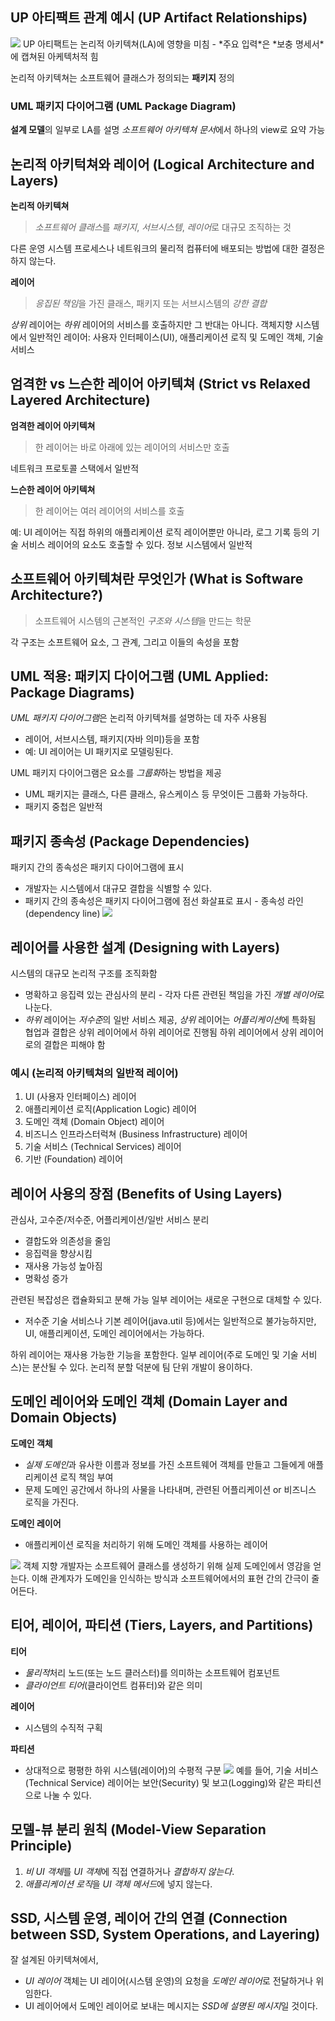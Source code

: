 ## UP 아티팩트 관계 예시 (UP Artifact Relationships)
<Img src="/posts/240617-182327.png" width={300}/>
UP 아티팩트는 논리적 아키텍쳐(LA)에 영향을 미침
- *주요 입력*은 *보충 명세서*에 캡쳐된 아케텍처적 힘

논리적 아키텍쳐는 소프트웨어 클래스가 정의되는 **패키지** 정의
### UML 패키지 다이어그램 (UML Package Diagram)
**설계 모델**의 일부로 LA를 설명
*소프트웨어 아키텍쳐 문서*에서 하나의 view로 요약 가능

## 논리적 아키턱쳐와 레이어 (Logical Architecture and Layers)
**논리적 아키텍쳐**
> *소프트웨어 클래스*를 *패키지*, *서브시스템*, *레이어*로 대규모 조직하는 것

다른 운영 시스템 프로세스나 네트워크의 물리적 컴퓨터에 배포되는 방법에 대한 결정은 하지 않는다.
<br/>

**레이어**
> *응집된 책임*을 가진 클래스, 패키지 또는 서브시스템의 *강한 결합*

*상위* 레이어는 *하위* 레이어의 서비스를 호출하지만 그 반대는 아니다.
객체지향 시스템에서 일반적인 레이어: 사용자 인터페이스(UI), 애플리케이션 로직 및 도메인 객체, 기술 서비스

## 엄격한 vs 느슨한 레이어 아키텍쳐	(Strict vs Relaxed Layered Architecture)
**엄격한 레이어 아키텍쳐**
> 한 레이어는 바로 아래에 있는 레이어의 서비스만 호출

네트워크 프로토콜 스택에서 일반적
<br/>

**느슨한 레이어 아키텍쳐**
> 한 레이어는 여러 레이어의 서비스를 호출

예: UI 레이어는 직접 하위의 애플리케이션 로직 레이어뿐만 아니라, 로그 기록 등의 기술 서비스 레이어의 요소도 호출할 수 있다.
정보 시스템에서 일반적

## 소프트웨어 아키텍쳐란 무엇인가 (What is Software Architecture?)
> 소프트웨어 시스템의 근본적인 *구조와 시스템*을 만드는 학문

각 구조는 소프트웨어 요소, 그 관계, 그리고 이들의 속성을 포함

## UML 적용: 패키지 다이어그램 (UML Applied: Package Diagrams)
*UML 패키지 다이어그램*은 논리적 아키텍쳐를 설명하는 데 자주 사용됨
- 레이어, 서브시스템, 패키지(자바 의미)등을 포함
- 예: UI 레이어는 UI 패키지로 모델링된다.

UML 패키지 다이어그램은 요소를 *그룹화*하는 방법을 제공
- UML 패키지는 클래스, 다른 클래스, 유스케이스 등 무엇이든 그룹화 가능하다.
- 패키지 중첩은 일반적

## 패키지 종속성 (Package Dependencies)
패키지 간의 종속성은 패키지 다이어그램에 표시
- 개발자는 시스템에서 대규모 결합을 식별할 수 있다.
- 패키지 간의 종속성은 패키지 다이어그램에 점선 화살표로 표시 - 종속성 라인(dependency line)
	<Img src="/posts/240617-184740.png" width={500}/>

## 레이어를 사용한 설계 (Designing with Layers)
시스템의 대규모 논리적 구조를 조직화함
- 명확하고 응집력 있는 관심사의 분리 - 각자 다른 관련된 책임을 가진 *개별 레이어*로 나눈다.
- *하위* 레이어는 *저수준*의 일반 서비스 제공, *상위* 레이어는 *어플리케이션*에 특화됨
협업과 결합은 상위 레이어에서 하위 레이어로 진행됨
하위 레이어에서 상위 레이어로의 결합은 피해야 함

### 예시 (논리적 아키텍쳐의 일반적 레이어)
1. UI (사용자 인터페이스) 레이어
2. 애플리케이션 로직(Application Logic) 레이어 
3. 도메인 객체 (Domain Object) 레이어
4. 비즈니스 인프라스터럭쳐 (Business Infrastructure) 레이어
5. 기술 서비스 (Technical Services) 레이어
6. 기반 (Foundation) 레이어

## 레이어 사용의 장점 (Benefits of Using Layers)
관심사, 고수준/저수준, 어플리케이션/일반 서비스 분리
- 결합도와 의존성을 줄임
- 응집력을 향상시킴
- 재사용 가능성 높아짐
- 명확성 증가

관련된 복잡성은 캡슐화되고 분해 가능
일부 레이어는 새로운 구현으로 대체할 수 있다.
- 저수준 기술 서비스나 기본 레이어(java.util 등)에서는 일반적으로 불가능하지만, UI, 애플리케이션, 도메인 레이어에서는 가능하다.

하위 레이어는 재사용 가능한 기능을 포함한다.
일부 레이어(주로 도메인 및 기술 서비스)는 분산될 수 있다.
논리적 분할 덕분에 팀 단위 개발이 용이하다.

## 도메인 레이어와 도메인 객체 (Domain Layer and Domain Objects)
**도메인 객체**
- *실제 도메인*과 유사한 이름과 정보를 가진 소프트웨어 객체를 만들고 그들에게 애플리케이션 로직 책임 부여
- 문제 도메인 공간에서 하나의 사물을 나타내며, 관련된 어플리케이션 or 비즈니스 로직을 가진다.

**도메인 레이어**
- 애플리케이션 로직을 처리하기 위해 도메인 객체를 사용하는 레이어

<Img src="/posts/240617-191246.png" width={500}/>
객체 지향 개발자는 소프트웨어 클래스를 생성하기 위해 실제 도메인에서 영감을 얻는다.
이해 관계자가 도메인을 인식하는 방식과 소프트웨어에서의 표현 간의 간극이 줄어든다.

## 티어, 레이어, 파티션 (Tiers, Layers, and Partitions)
**티어**
- *물리적*처리 노드(또는 노드 클러스터)를 의미하는 소프트웨어 컴포넌트
- *클라이언트 티어*(클라이언트 컴퓨터)와 같은 의미

**레이어**
- 시스템의 수직적 구획

**파티션**
- 상대적으로 평평한 하위 시스템(레이어)의 수평적 구분
	<Img src="/posts/240617-192122.png" width={500}/>
	예를 들어, 기술 서비스(Technical Service) 레이어는 보안(Security) 및 보고(Logging)와 같은 파티션으로 나눌 수 있다.

## 모델-뷰 분리 원칙 (Model-View Separation Principle)
1. *비 UI 객체*를 *UI 객체*에 직접 연결하거나 *결합하지 않는다*.
2. *애플리케이션 로직*을 *UI 객체 메서드*에 넣지 않는다.

## SSD, 시스템 운영, 레이어 간의 연결 (Connection between SSD, System Operations, and Layering)
잘 설계된 아키텍쳐에서,
- *UI 레이어* 객체는 UI 레이어(시스템 운영)의 요청을 *도메인 레이어*로 전달하거나 위임한다.
- UI 레이어에서 도메인 레이어로 보내는 메시지는 *SSD에 설명된 메시지*일 것이다.